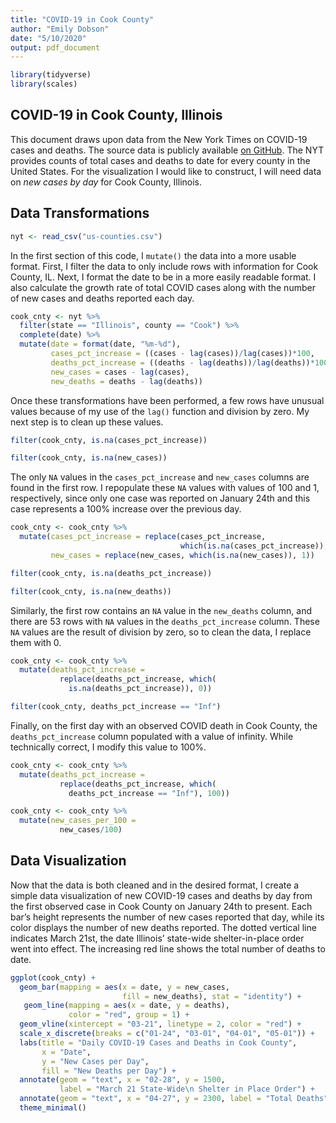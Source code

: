 ```yaml
---
title: "COVID-19 in Cook County"
author: "Emily Dobson"
date: "5/10/2020"
output: pdf_document
---
```


```r
library(tidyverse)
library(scales)
```

## COVID-19 in Cook County, Illinois

This document draws upon data from the New York Times on COVID-19 cases and deaths. The source data is publicly available [on GitHub](https://github.com/nytimes/covid-19-data). The NYT provides counts of total cases and deaths to date for every county in the United States. For the visualization I would like to construct, I will need data on _new cases by day_ for Cook County, Illinois. 

## Data Transformations

```r
nyt <- read_csv("us-counties.csv")
```

In the first section of this code, I `mutate()` the data into a more usable format. First, I filter the data to only include rows with information for Cook County, IL. Next, I format the date to be in a more easily readable format. I also calculate the growth rate of total COVID cases along with the number of new cases and deaths reported each day. 

```r
cook_cnty <- nyt %>%
  filter(state == "Illinois", county == "Cook") %>%
  complete(date) %>%
  mutate(date = format(date, "%m-%d"), 
         cases_pct_increase = ((cases - lag(cases))/lag(cases))*100, 
         deaths_pct_increase = ((deaths - lag(deaths))/lag(deaths))*100, 
         new_cases = cases - lag(cases), 
         new_deaths = deaths - lag(deaths))

```

Once these transformations have been performed, a few rows have unusual values because of my use of the `lag()` function and division by zero. My next step is to clean up these values. 

```r
filter(cook_cnty, is.na(cases_pct_increase))

filter(cook_cnty, is.na(new_cases))
```

The only `NA` values in the `cases_pct_increase` and `new_cases` columns are found in the first row. I repopulate these `NA` values with values of 100 and 1, respectively, since only one case was reported on January 24th and this case represents a 100% increase over the previous day. 

```r
cook_cnty <- cook_cnty %>%
  mutate(cases_pct_increase = replace(cases_pct_increase,
                                      which(is.na(cases_pct_increase)), 100),
         new_cases = replace(new_cases, which(is.na(new_cases)), 1))

filter(cook_cnty, is.na(deaths_pct_increase))

filter(cook_cnty, is.na(new_deaths))
```

Similarly, the first row contains an `NA` value in the `new_deaths` column, and there are 53 rows with `NA` values in the `deaths_pct_increase` column. These `NA` values are the result of division by zero, so to clean the data, I replace them with 0.  

```r
cook_cnty <- cook_cnty %>%
  mutate(deaths_pct_increase = 
           replace(deaths_pct_increase, which(
             is.na(deaths_pct_increase)), 0))

filter(cook_cnty, deaths_pct_increase == "Inf")
```

Finally, on the first day with an observed COVID death in Cook County, the `deaths_pct_increase` column populated with a value of infinity. While technically correct, I modify this value to 100%.  

```r
cook_cnty <- cook_cnty %>%
  mutate(deaths_pct_increase = 
           replace(deaths_pct_increase, which(
             deaths_pct_increase == "Inf"), 100))

cook_cnty <- cook_cnty %>%
  mutate(new_cases_per_100 = 
           new_cases/100)
```



## Data Visualization

Now that the data is both cleaned and in the desired format, I create a simple data visualization of new COVID-19 cases and deaths by day from the first observed case in Cook County on January 24th to present. Each bar's height represents the number of new cases reported that day, while its color displays the number of new deaths reported. The dotted vertical line indicates March 21st, the date Illinois' state-wide shelter-in-place order went into effect. The increasing red line shows the total number of deaths to date. 

```r
ggplot(cook_cnty) + 
  geom_bar(mapping = aes(x = date, y = new_cases, 
                         fill = new_deaths), stat = "identity") + 
   geom_line(mapping = aes(x = date, y = deaths), 
             color = "red", group = 1) + 
  geom_vline(xintercept = "03-21", linetype = 2, color = "red") + 
  scale_x_discrete(breaks = c("01-24", "03-01", "04-01", "05-01")) +
  labs(title = "Daily COVID-19 Cases and Deaths in Cook County", 
       x = "Date", 
       y = "New Cases per Day", 
       fill = "New Deaths per Day") + 
  annotate(geom = "text", x = "02-28", y = 1500, 
           label = "March 21 State-Wide\n Shelter in Place Order") + 
  annotate(geom = "text", x = "04-27", y = 2300, label = "Total Deaths") +
  theme_minimal()
```

